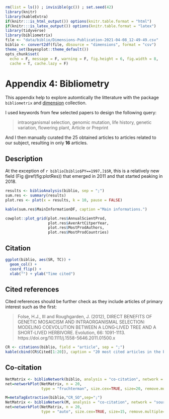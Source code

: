 ```r
rm(list = ls()) ; invisible(gc()) ; set.seed(42)
library(knitr)
library(kableExtra)
if(knitr:::is_html_output()) options(knitr.table.format = "html") 
if(knitr:::is_latex_output()) options(knitr.table.format = "latex") 
library(tidyverse)
library(bibliometrix)  
file <- "data/biblio/Dimensions-Publication-2021-04-08_12-49-49.csv"
biblio <- convert2df(file, dbsource = "dimensions", format = "csv")
theme_set(bayesplot::theme_default())
opts_chunk$set(
  echo = F, message = F, warning = F, fig.height = 6, fig.width = 8,
  cache = T, cache.lazy = F)
```

# Appendix 4: Bibliometry

This appendix help to explore automtically the litterature with the package `bibliometrix` and [dimension](https://app.dimensions.ai) collection.

I used keywords from few selected papers to design the following query:

> intraorganismal selection, genomic mutation, life history, genetic variation, flowering plant, Article or Preprint

And I then manually curated the 25 obtained articles to articles related to our subject, resulting in only **16** articles.

## Description

At the exception of `r biblio[biblio$PY==1997,]$SR`, this is a relatively new field (Fig \@ref(fig:plotRes)) that emerged in 2011 and that started peaking in 2018.

```r
results <- biblioAnalysis(biblio, sep = ";")
sum.res <- summary(results)
plot.res <- plot(x = results, k = 10, pause = FALSE)
```

```r
kable(sum.res$MainInformationDF, caption ="Main informations.")
```

```r
cowplot::plot_grid(plot.res$AnnualScientProd,
                   plot.res$AverArtCitperYear,
                   plot.res$MostProdAuthors,
                   plot.res$MostProdCountries)
```

## Citation

```r
ggplot(biblio, aes(SR, TC)) + 
  geom_col() +
  coord_flip() +
  xlab("") + ylab("Time cited")
```


## Cited references

Cited references should be further check as they include articles of primary interest such as the first:

> Folse, H.J., III and Roughgarden, J. (2012), DIRECT BENEFITS OF GENETIC MOSAICISM AND INTRAORGANISMAL SELECTION: MODELING COEVOLUTION BETWEEN A LONG‐LIVED TREE AND A SHORT‐LIVED HERBIVORE. Evolution, 66: 1091-1113. https://doi.org/10.1111/j.1558-5646.2011.01500.x

```r
CR <- citations(biblio, field = "article", sep = ";")
kable(cbind(CR$Cited[1:20]), caption = "20 most cited articles in the bibliography.")
```

## Co-citation

```r
NetMatrix <- biblioNetwork(biblio, analysis = "co-citation", network = "references", sep = ";")
net=networkPlot(NetMatrix, n = 20, 
                type = "fruchterman", size.cex=TRUE, size=20, remove.multiple=FALSE, labelsize=0.7,edgesize = 10, edges.min=5)
```

```r
M=metaTagExtraction(biblio,"CR_SO",sep=";")
NetMatrix <- biblioNetwork(M, analysis = "co-citation", network = "sources", sep = ";")
net=networkPlot(NetMatrix, n = 20,
                type = "auto", size.cex=TRUE, size=15, remove.multiple=FALSE, labelsize=0.7,edgesize = 10, edges.min=5)
```

